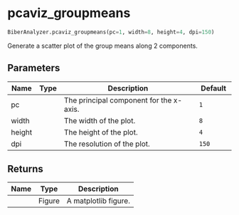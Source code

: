 # pcaviz_groupmeans { #pybiber.BiberAnalyzer.pcaviz_groupmeans }

```python
BiberAnalyzer.pcaviz_groupmeans(pc=1, width=8, height=4, dpi=150)
```

Generate a scatter plot of the group means along 2 components.

## Parameters {.doc-section .doc-section-parameters}

| Name   | Type   | Description                             | Default   |
|--------|--------|-----------------------------------------|-----------|
| pc     |        | The principal component for the x-axis. | `1`       |
| width  |        | The width of the plot.                  | `8`       |
| height |        | The height of the plot.                 | `4`       |
| dpi    |        | The resolution of the plot.             | `150`     |

## Returns {.doc-section .doc-section-returns}

| Name   | Type   | Description          |
|--------|--------|----------------------|
|        | Figure | A matplotlib figure. |